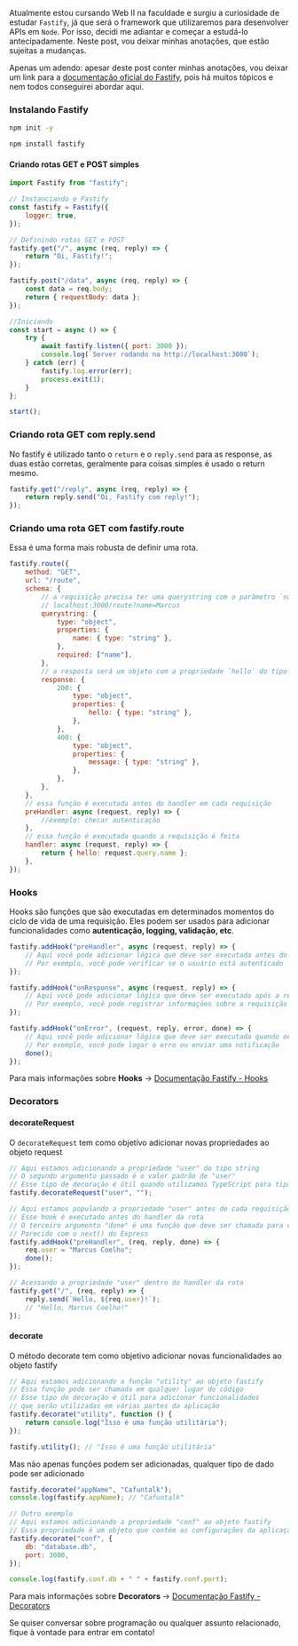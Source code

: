 Atualmente estou cursando Web II na faculdade e surgiu a curiosidade de estudar `Fastify`, já que será o framework que utilizaremos para desenvolver APIs em `Node`. Por isso, decidi me adiantar e começar a estudá-lo antecipadamente. Neste post, vou deixar minhas anotações, que estão sujeitas a mudanças.

Apenas um adendo: apesar deste post conter minhas anotações, vou deixar um link para a [documentação oficial do Fastify](https://fastify.dev/docs/latest/), pois há muitos tópicos e nem todos conseguirei abordar aqui.

### Instalando Fastify

```bash
npm init -y

npm install fastify
```

#### Criando rotas GET e POST simples

```js
import Fastify from "fastify";

// Instanciando o Fastify
const fastify = Fastify({
    logger: true,
});

// Definindo rotas GET e POST
fastify.get("/", async (req, reply) => {
    return "Oi, Fastify!";
});

fastify.post("/data", async (req, reply) => {
    const data = req.body;
    return { requestBody: data };
});

//Iniciando
const start = async () => {
    try {
        await fastify.listen({ port: 3000 });
        console.log(`Server rodando na http://localhost:3000`);
    } catch (err) {
        fastify.log.error(err);
        process.exit(1);
    }
};

start();
```

### Criando rota GET com reply.send

No fastify é utilizado tanto o `return` e o `reply.send` para as response, as duas estão corretas, geralmente para coisas simples é usado o return mesmo.

```js
fastify.get("/reply", async (req, reply) => {
    return reply.send("Oi, Fastify com reply!");
});
```

### Criando uma rota GET com fastify.route

Essa é uma forma mais robusta de definir uma rota.

```js
fastify.route({
    method: "GET",
    url: "/route",
    schema: {
        // a requisição precisa ter uma querystring com o parâmetro `name`
        // localhost:3000/route?name=Marcus
        querystring: {
            type: "object",
            properties: {
                name: { type: "string" },
            },
            required: ["name"],
        },
        // a resposta será um objeto com a propriedade `hello` do tipo string
        response: {
            200: {
                type: "object",
                properties: {
                    hello: { type: "string" },
                },
            },
            400: {
                type: "object",
                properties: {
                    message: { type: "string" },
                },
            },
        },
    },
    // essa função é executada antes do handler em cada requisição
    preHandler: async (request, reply) => {
        //exemplo: checar autenticação
    },
    // essa função é executada quando a requisição é feita
    handler: async (request, reply) => {
        return { hello: request.query.name };
    },
});
```

### Hooks

Hooks são funções que são executadas em determinados momentos do ciclo de vida de uma requisição. Eles podem ser usados para adicionar funcionalidades como **autenticação, logging, validação, etc**.

```js
fastify.addHook("preHandler", async (request, reply) => {
    // Aqui você pode adicionar lógica que deve ser executada antes do handler
    // Por exemplo, você pode verificar se o usuário está autenticado
});

fastify.addHook("onResponse", async (request, reply) => {
    // Aqui você pode adicionar lógica que deve ser executada após a resposta ser enviada
    // Por exemplo, você pode registrar informações sobre a requisição
});

fastify.addHook("onError", (request, reply, error, done) => {
    // Aqui você pode adicionar lógica que deve ser executada quando ocorrer um erro
    // Por exemplo, você pode logar o erro ou enviar uma notificação
    done();
});
```

Para mais informações sobre **Hooks** &rarr; [Documentação Fastify - Hooks](https://fastify.dev/docs/latest/Reference/Hooks/)

### Decorators

#### decorateRequest

O `decorateRequest` tem como objetivo adicionar novas propriedades ao objeto request

```js
// Aqui estamos adicionando a propriedade "user" do tipo string
// O segundo argumento passado é o valor padrão de "user"
// Esse tipo de decoração é útil quando utilizamos TypeScript para tipar a propriedade e evitar erros
fastify.decorateRequest("user", "");

// Aqui estamos populando a propriedade "user" antes de cada requisição
// Esse hook é executado antes do handler da rota
// O terceiro argumento "done" é uma função que deve ser chamada para continuar o fluxo
// Parecido com o next() do Express
fastify.addHook("preHandler", (req, reply, done) => {
    req.user = "Marcus Coelho";
    done();
});

// Acessando a propriedade "user" dentro do handler da rota
fastify.get("/", (req, reply) => {
    reply.send(`Hello, ${req.user}!`);
    // "Hello, Marcus Coelho!"
});
```

#### decorate

O método decorate tem como objetivo adicionar novas funcionalidades ao objeto fastify

```js
// Aqui estamos adicionando a função "utility" ao objeto fastify
// Essa função pode ser chamada em qualquer lugar do código
// Esse tipo de decoração é útil para adicionar funcionalidades
// que serão utilizadas em várias partes da aplicação
fastify.decorate("utility", function () {
    return console.log("Isso é uma função utilitária");
});

fastify.utility(); // "Isso é uma função utilitária"
```

Mas não apenas funções podem ser adicionadas, qualquer tipo de dado pode ser adicionado

```js
fastify.decorate("appName", "Cafuntalk");
console.log(fastify.appName); // "Cafuntalk"

// Outro exemplo
// Aqui estamos adicionando a propriedade "conf" ao objeto fastify
// Essa propriedade é um objeto que contém as configurações da aplicação
fastify.decorate("conf", {
    db: "database.db",
    port: 3000,
});

console.log(fastify.conf.db + " " + fastify.conf.port);
```

Para mais informações sobre **Decorators** &rarr; [Documentação Fastify - Decorators](https://fastify.dev/docs/latest/Reference/Decorators/)

Se quiser conversar sobre programação ou qualquer assunto relacionado, fique à vontade para entrar em contato!
